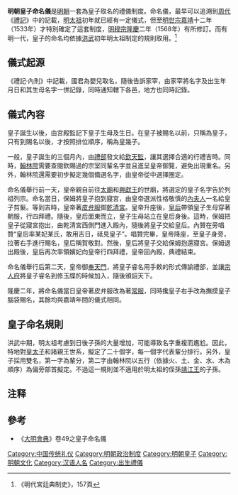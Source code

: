 {{refimprove|time=2014-03-03T16:37:28+00:00}}
'''明朝皇子命名儀'''是[[明朝|明朝]]一套為皇子取名的禮儀制度。命名儀，最早可以追溯到[[周代|周代]]《[[禮記|禮記]]》中的記載，[[明太祖|明太祖]]初年就已經有一定儀式，但至[[明世宗|明世宗]][[嘉靖|嘉靖]]十二年（1533年）才特別確定了這套制度，[[明穆宗|明穆宗]][[隆庆_(明朝)|隆慶]]二年（1568年）有所修訂。而有明一代，皇子的命名均依據[[洪武|洪武]]初年明太祖制定的規則取用。<ref>《明代宮廷典制史》，157頁</ref>

== 儀式起源 ==
《禮記·內則》中記載，國君為嬰兒取名，隨後告訴家宰，由家宰將名字及出生年月日和其生母名字一併記錄，同時通知轄下各邑，地方也同時記錄。

== 儀式內容 ==
皇子誕生以後，由宮殿監記下皇子生母及生日。在皇子被賜名以前，只稱為皇子，只有到賜名以後，才按照排位順序，稱為皇幾子。

一般，皇子誕生的三個月內，由[[禮部|禮部]]發文給[[欽天監|欽天監]]，讓其選擇合適的行禮吉時。同時，[[翰林院|翰林院]]需要查閱欽賜過的宗室同輩名字並且進呈皇帝御覽，避免出現重名。另外，翰林院還需要初步擬定幾個備選名字，由皇帝從中選擇圈定。

命名儀舉行前一天，皇帝親自前往[[太廟|太廟]]和[[朱祐杬|興獻王]]的世廟，將選定的皇子名字告於列祖列宗。命名當日，保姆將皇子抱到寢宮，由皇帝選派性格敬慎的[[內夫人|內夫人]]一名給皇子剪髮。等到吉時，皇帝著[[皮弁服|皮弁服]]御[[乾清宮|乾清宮]]。皇帝升座後，[[明朝皇后及妃嬪列表|皇后]]帶領皇子生母穿著朝服，行四拜禮。隨後，皇后面東而立，皇子生母站立在皇后身後。這時，保姆把皇子從寢宮抱出，由乾清宮西側門進入殿內，隨後將皇子交給皇后。內贊在旁唱贊“皇后率某妃某氏，敢用吉日，祗見皇子”。唱贊完畢，皇帝降座，至皇子身旁，拉著右手進行賜名，皇后稱賀敬對。然後，皇后將皇子交給保姆抱還寢宮。保姆退出殿後，皇后再次率領嬪妃向皇帝行四拜禮，皇帝回內殿，典禮結束。

命名儀舉行后第二天，皇帝御[[太和門|奉天門]]，將皇子睿名用手敕的形式傳諭禮部，並讓[[宗人府|宗人府]]將皇子睿名到修玉牒的時候加入，隨後頒詔天下。

隆慶二年，將命名儀當日皇帝著皮弁服改為著[[常服|常服]]，同時攙皇子右手改為撫摸皇子腦袋賜名，其餘均與嘉靖年間的儀式相同。

== 皇子命名規則 ==
{{Main|明朝宗室#各藩字辈}}

洪武中期，明太祖考慮到日後子孫的大量增加，可能導致名字重複而尷尬。因此，特地對[[朱標|皇太子]]和諸親王世系，擬定了二十個字，每一個字代表輩分排行。另外，皇子採用雙名，第一字為輩分，第二字由翰林院以五行（依據火、土、金、水、木為順序）為偏旁部首擬定。不過這一規則並不適用於明太祖的侄孫[[靖江王|靖江王]]的子孫。

== 注释 ==

{{Reflist|2}}

== 參考 ==
*《[[明会典|大明會典]]》卷49之皇子命名儀

[[Category:中国传统礼仪|Category:中国传统礼仪]]
[[Category:明朝政治制度|Category:明朝政治制度]]
[[Category:明朝皇子|Category:明朝皇子]]
[[Category:明朝文化|Category:明朝文化]]
[[Category:汉语人名|Category:汉语人名]]
[[Category:出生禮儀|Category:出生禮儀]]